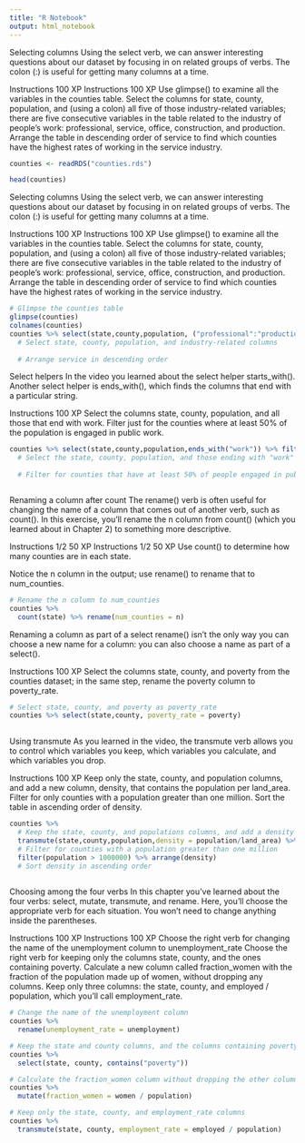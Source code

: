 ---
title: "R Notebook"
output: html_notebook
---

Selecting columns
Using the select verb, we can answer interesting questions about our dataset by focusing in on related groups of verbs. The colon (:) is useful for getting many columns at a time.

Instructions
100 XP
Instructions
100 XP
Use glimpse() to examine all the variables in the counties table.
Select the columns for state, county, population, and (using a colon) all five of those industry-related variables; there are five consecutive variables in the table related to the industry of people's work: professional, service, office, construction, and production.
Arrange the table in descending order of service to find which counties have the highest rates of working in the service industry.

```{r}

counties <- readRDS("counties.rds")

head(counties)

```

Selecting columns
Using the select verb, we can answer interesting questions about our dataset by focusing in on related groups of verbs. The colon (:) is useful for getting many columns at a time.

Instructions
100 XP
Instructions
100 XP
Use glimpse() to examine all the variables in the counties table.
Select the columns for state, county, population, and (using a colon) all five of those industry-related variables; there are five consecutive variables in the table related to the industry of people's work: professional, service, office, construction, and production.
Arrange the table in descending order of service to find which counties have the highest rates of working in the service industry.


```{r}
# Glimpse the counties table
glimpse(counties)
colnames(counties)
counties %>% select(state,county,population, ("professional":"production")) %>% arrange(desc(service))
  # Select state, county, population, and industry-related columns
  
  # Arrange service in descending order 

```
Select helpers
In the video you learned about the select helper starts_with(). Another select helper is ends_with(), which finds the columns that end with a particular string.

Instructions
100 XP
Select the columns state, county, population, and all those that end with work.
Filter just for the counties where at least 50% of the population is engaged in public work.

```{r}
counties %>% select(state,county,population,ends_with("work")) %>% filter(public_work >= 50)
  # Select the state, county, population, and those ending with "work"
 
  # Filter for counties that have at least 50% of people engaged in public work



```

Renaming a column after count
The rename() verb is often useful for changing the name of a column that comes out of another verb, such as count(). In this exercise, you'll rename the n column from count() (which you learned about in Chapter 2) to something more descriptive.

Instructions 1/2
50 XP
Instructions 1/2
50 XP
Use count() to determine how many counties are in each state.

Notice the n column in the output; use rename() to rename that to num_counties.

```{r}

# Rename the n column to num_counties
counties %>%
  count(state) %>% rename(num_counties = n)

```

Renaming a column as part of a select
rename() isn't the only way you can choose a new name for a column: you can also choose a name as part of a select().

Instructions
100 XP
Select the columns state, county, and poverty from the counties dataset; in the same step, rename the poverty column to poverty_rate.

```{r}

# Select state, county, and poverty as poverty_rate
counties %>% select(state,county, poverty_rate = poverty)
 

```

Using transmute
As you learned in the video, the transmute verb allows you to control which variables you keep, which variables you calculate, and which variables you drop.

Instructions
100 XP
Keep only the state, county, and population columns, and add a new column, density, that contains the population per land_area.
Filter for only counties with a population greater than one million.
Sort the table in ascending order of density.


```{r}

counties %>%
  # Keep the state, county, and populations columns, and add a density column
  transmute(state,county,population,density = population/land_area) %>%
  # Filter for counties with a population greater than one million 
  filter(population > 1000000) %>% arrange(density)
  # Sort density in ascending order 
  

```
Choosing among the four verbs
In this chapter you've learned about the four verbs: select, mutate, transmute, and rename. Here, you'll choose the appropriate verb for each situation. You won't need to change anything inside the parentheses.

Instructions
100 XP
Instructions
100 XP
Choose the right verb for changing the name of the unemployment column to unemployment_rate
Choose the right verb for keeping only the columns state, county, and the ones containing poverty.
Calculate a new column called fraction_women with the fraction of the population made up of women, without dropping any columns.
Keep only three columns: the state, county, and employed / population, which you'll call employment_rate.

```{r}
# Change the name of the unemployment column
counties %>%
  rename(unemployment_rate = unemployment)

# Keep the state and county columns, and the columns containing poverty
counties %>%
  select(state, county, contains("poverty"))

# Calculate the fraction_women column without dropping the other columns
counties %>%
  mutate(fraction_women = women / population)

# Keep only the state, county, and employment_rate columns
counties %>%
  transmute(state, county, employment_rate = employed / population)
```

